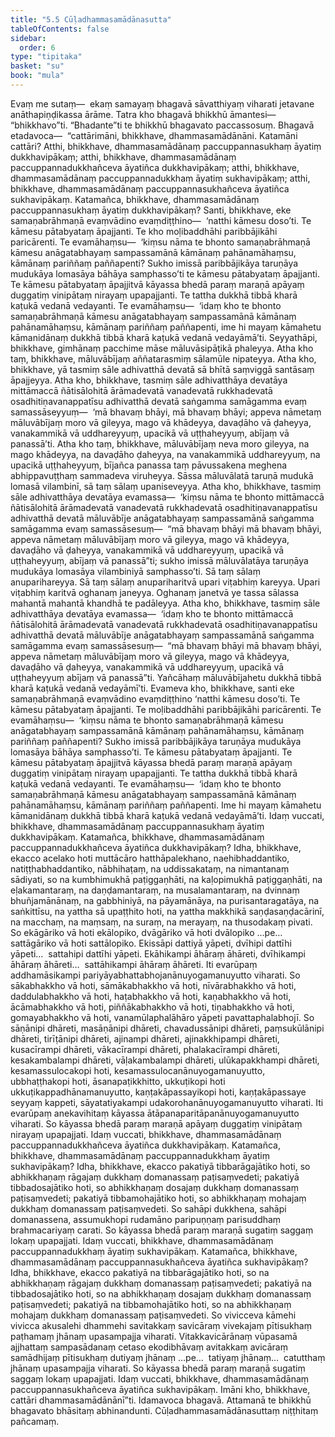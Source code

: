 ```yaml
---
title: "5.5 Cūḷadhammasamādānasutta"
tableOfContents: false
sidebar:
  order: 6
type: "tipitaka"
basket: "su"
book: "mula"
---
```



<DynamicBreadcrumb />

<Division number="468" book="mula">

<Paragraph number="1643" book="mula">
Evaṃ me sutaṃ—  ekaṃ samayaṃ bhagavā sāvatthiyaṃ viharati jetavane anāthapiṇḍikassa ārāme. Tatra kho bhagavā bhikkhū āmantesi—  “bhikkhavo”ti. “Bhadante”ti te bhikkhū bhagavato paccassosuṃ. Bhagavā etadavoca—  “cattārimāni, bhikkhave, dhammasamādānāni. Katamāni cattāri? Atthi, bhikkhave, dhammasamādānaṃ paccuppannasukhaṃ āyatiṃ dukkhavipākaṃ; atthi, bhikkhave, dhammasamādānaṃ paccuppannadukkhañceva āyatiñca dukkhavipākaṃ; atthi, bhikkhave, dhammasamādānaṃ paccuppannadukkhaṃ āyatiṃ sukhavipākaṃ; atthi, bhikkhave, dhammasamādānaṃ paccuppannasukhañceva āyatiñca sukhavipākaṃ.
</Paragraph>

</Division>
<Division number="469" book="mula">

<Paragraph number="1644" book="mula">
Katamañca, bhikkhave, dhammasamādānaṃ paccuppannasukhaṃ āyatiṃ dukkhavipākaṃ? Santi, bhikkhave, eke samaṇabrāhmaṇā evaṃvādino evaṃdiṭṭhino—  ‘natthi kāmesu doso’ti. Te kāmesu pātabyataṃ āpajjanti. Te kho moḷibaddhāhi paribbājikāhi paricārenti. Te evamāhaṃsu—  ‘kiṃsu nāma te bhonto samaṇabrāhmaṇā kāmesu anāgatabhayaṃ sampassamānā kāmānaṃ pahānamāhaṃsu, kāmānaṃ pariññaṃ paññapenti? Sukho imissā paribbājikāya taruṇāya mudukāya lomasāya bāhāya samphasso’ti te kāmesu pātabyataṃ āpajjanti. Te kāmesu pātabyataṃ āpajjitvā kāyassa bhedā paraṃ maraṇā apāyaṃ duggatiṃ vinipātaṃ nirayaṃ upapajjanti. Te tattha dukkhā tibbā kharā kaṭukā vedanā vedayanti. Te evamāhaṃsu—  ‘idaṃ kho te bhonto samaṇabrāhmaṇā kāmesu anāgatabhayaṃ sampassamānā kāmānaṃ pahānamāhaṃsu, kāmānaṃ pariññaṃ paññapenti, ime hi mayaṃ kāmahetu kāmanidānaṃ dukkhā tibbā kharā kaṭukā vedanā vedayāmā’ti.
</Paragraph>

<Paragraph number="1645" book="mula">
Seyyathāpi, bhikkhave, gimhānaṃ pacchime māse māluvāsipāṭikā phaleyya. Atha kho taṃ, bhikkhave, māluvābījaṃ aññatarasmiṃ sālamūle nipateyya. Atha kho, bhikkhave, yā tasmiṃ sāle adhivatthā devatā sā bhītā saṃviggā santāsaṃ āpajjeyya. Atha kho, bhikkhave, tasmiṃ sāle adhivatthāya devatāya mittāmaccā ñātisālohitā ārāmadevatā vanadevatā rukkhadevatā osadhitiṇavanappatīsu adhivatthā devatā saṅgamma samāgamma evaṃ samassāseyyuṃ—  ‘mā bhavaṃ bhāyi, mā bhavaṃ bhāyi; appeva nāmetaṃ māluvābījaṃ moro vā gileyya, mago vā khādeyya, davaḍāho vā ḍaheyya, vanakammikā vā uddhareyyuṃ, upacikā vā uṭṭhaheyyuṃ, abījaṃ vā panassā’ti. Atha kho taṃ, bhikkhave, māluvābījaṃ neva moro gileyya, na mago khādeyya, na davaḍāho ḍaheyya, na vanakammikā uddhareyyuṃ, na upacikā uṭṭhaheyyuṃ, bījañca panassa taṃ pāvussakena meghena abhippavuṭṭhaṃ sammadeva viruheyya. Sāssa māluvālatā taruṇā mudukā lomasā vilambinī, sā taṃ sālaṃ upaniseveyya. Atha kho, bhikkhave, tasmiṃ sāle adhivatthāya devatāya evamassa—  ‘kiṃsu nāma te bhonto mittāmaccā ñātisālohitā ārāmadevatā vanadevatā rukkhadevatā osadhitiṇavanappatīsu adhivatthā devatā māluvābīje anāgatabhayaṃ sampassamānā saṅgamma samāgamma evaṃ samassāsesuṃ—  “mā bhavaṃ bhāyi mā bhavaṃ bhāyi, appeva nāmetaṃ māluvābījaṃ moro vā gileyya, mago vā khādeyya, davaḍāho vā ḍaheyya, vanakammikā vā uddhareyyuṃ, upacikā vā uṭṭhaheyyuṃ, abījaṃ vā panassā”ti; sukho imissā māluvālatāya taruṇāya mudukāya lomasāya vilambiniyā samphasso’ti. Sā taṃ sālaṃ anuparihareyya. Sā taṃ sālaṃ anupariharitvā upari viṭabhiṃ kareyya. Upari viṭabhiṃ karitvā oghanaṃ janeyya. Oghanaṃ janetvā ye tassa sālassa mahantā mahantā khandhā te padāleyya. Atha kho, bhikkhave, tasmiṃ sāle adhivatthāya devatāya evamassa—  ‘idaṃ kho te bhonto mittāmaccā ñātisālohitā ārāmadevatā vanadevatā rukkhadevatā osadhitiṇavanappatīsu adhivatthā devatā māluvābīje anāgatabhayaṃ sampassamānā saṅgamma samāgamma evaṃ samassāsesuṃ—  “mā bhavaṃ bhāyi mā bhavaṃ bhāyi, appeva nāmetaṃ māluvābījaṃ moro vā gileyya, mago vā khādeyya, davaḍāho vā ḍaheyya, vanakammikā vā uddhareyyuṃ, upacikā vā uṭṭhaheyyuṃ abījaṃ vā panassā”ti. Yañcāhaṃ māluvābījahetu dukkhā tibbā kharā kaṭukā vedanā vedayāmī’ti.
</Paragraph>

<Paragraph number="1646" book="mula">
Evameva kho, bhikkhave, santi eke samaṇabrāhmaṇā evaṃvādino evaṃdiṭṭhino ‘natthi kāmesu doso’ti. Te kāmesu pātabyataṃ āpajjanti. Te moḷibaddhāhi paribbājikāhi paricārenti. Te evamāhaṃsu—  ‘kiṃsu nāma te bhonto samaṇabrāhmaṇā kāmesu anāgatabhayaṃ sampassamānā kāmānaṃ pahānamāhaṃsu, kāmānaṃ pariññaṃ paññapenti? Sukho imissā paribbājikāya taruṇāya mudukāya lomasāya bāhāya samphasso’ti. Te kāmesu pātabyataṃ āpajjanti. Te kāmesu pātabyataṃ āpajjitvā kāyassa bhedā paraṃ maraṇā apāyaṃ duggatiṃ vinipātaṃ nirayaṃ upapajjanti. Te tattha dukkhā tibbā kharā kaṭukā vedanā vedayanti. Te evamāhaṃsu—  ‘idaṃ kho te bhonto samaṇabrāhmaṇā kāmesu anāgatabhayaṃ sampassamānā kāmānaṃ pahānamāhaṃsu, kāmānaṃ pariññaṃ paññapenti. Ime hi mayaṃ kāmahetu kāmanidānaṃ dukkhā tibbā kharā kaṭukā vedanā vedayāmā’ti. Idaṃ vuccati, bhikkhave, dhammasamādānaṃ paccuppannasukhaṃ āyatiṃ dukkhavipākaṃ.
</Paragraph>

</Division>
<Division number="470" book="mula">

<Paragraph number="1647" book="mula">
Katamañca, bhikkhave, dhammasamādānaṃ paccuppannadukkhañceva āyatiñca dukkhavipākaṃ? Idha, bhikkhave, ekacco acelako hoti muttācāro hatthāpalekhano, naehibhaddantiko, natiṭṭhabhaddantiko, nābhihaṭaṃ, na uddissakataṃ, na nimantanaṃ sādiyati, so na kumbhimukhā paṭiggaṇhāti, na kaḷopimukhā paṭiggaṇhāti, na eḷakamantaraṃ, na daṇḍamantaraṃ, na musalamantaraṃ, na dvinnaṃ bhuñjamānānaṃ, na gabbhiniyā, na pāyamānāya, na purisantaragatāya, na saṅkittīsu, na yattha sā upaṭṭhito hoti, na yattha makkhikā saṇḍasaṇḍacārinī, na macchaṃ, na maṃsaṃ, na suraṃ, na merayaṃ, na thusodakaṃ pivati. So ekāgāriko vā hoti ekālopiko, dvāgāriko vā hoti dvālopiko …pe…  sattāgāriko vā hoti sattālopiko. Ekissāpi dattiyā yāpeti, dvīhipi dattīhi yāpeti…  sattahipi dattīhi yāpeti. Ekāhikampi āhāraṃ āhāreti, dvīhikampi āhāraṃ āhāreti…  sattāhikampi āhāraṃ āhāreti. Iti evarūpaṃ addhamāsikampi pariyāyabhattabhojanānuyogamanuyutto viharati.
</Paragraph>

<Paragraph number="1648" book="mula">
So sākabhakkho vā hoti, sāmākabhakkho vā hoti, nīvārabhakkho vā hoti, daddulabhakkho vā hoti, haṭabhakkho vā hoti, kaṇabhakkho vā hoti, ācāmabhakkho vā hoti, piññākabhakkho vā hoti, tiṇabhakkho vā hoti, gomayabhakkho vā hoti, vanamūlaphalāhāro yāpeti pavattaphalabhojī.
</Paragraph>

<Paragraph number="1649" book="mula">
So sāṇānipi dhāreti, masāṇānipi dhāreti, chavadussānipi dhāreti, paṃsukūlānipi dhāreti, tirīṭānipi dhāreti, ajinampi dhāreti, ajinakkhipampi dhāreti, kusacīrampi dhāreti, vākacīrampi dhāreti, phalakacīrampi dhāreti, kesakambalampi dhāreti, vāḷakambalampi dhāreti, ulūkapakkhampi dhāreti, kesamassulocakopi hoti, kesamassulocanānuyogamanuyutto, ubbhaṭṭhakopi hoti, āsanapaṭikkhitto, ukkuṭikopi hoti ukkuṭikappadhānamanuyutto, kaṇṭakāpassayikopi hoti, kaṇṭakāpassaye seyyaṃ kappeti, sāyatatiyakampi udakorohanānuyogamanuyutto viharati. Iti evarūpaṃ anekavihitaṃ kāyassa ātāpanaparitāpanānuyogamanuyutto viharati. So kāyassa bhedā paraṃ maraṇā apāyaṃ duggatiṃ vinipātaṃ nirayaṃ upapajjati. Idaṃ vuccati, bhikkhave, dhammasamādānaṃ paccuppannadukkhañceva āyatiñca dukkhavipākaṃ.
</Paragraph>

</Division>
<Division number="471" book="mula">

<Paragraph number="1650" book="mula">
Katamañca, bhikkhave, dhammasamādānaṃ paccuppannadukkhaṃ āyatiṃ sukhavipākaṃ? Idha, bhikkhave, ekacco pakatiyā tibbarāgajātiko hoti, so abhikkhaṇaṃ rāgajaṃ dukkhaṃ domanassaṃ paṭisaṃvedeti; pakatiyā tibbadosajātiko hoti, so abhikkhaṇaṃ dosajaṃ dukkhaṃ domanassaṃ paṭisaṃvedeti; pakatiyā tibbamohajātiko hoti, so abhikkhaṇaṃ mohajaṃ dukkhaṃ domanassaṃ paṭisaṃvedeti. So sahāpi dukkhena, sahāpi domanassena, assumukhopi rudamāno paripuṇṇaṃ parisuddhaṃ brahmacariyaṃ carati. So kāyassa bhedā paraṃ maraṇā sugatiṃ saggaṃ lokaṃ upapajjati. Idaṃ vuccati, bhikkhave, dhammasamādānaṃ paccuppannadukkhaṃ āyatiṃ sukhavipākaṃ.
</Paragraph>

</Division>
<Division number="472" book="mula">

<Paragraph number="1651" book="mula">
Katamañca, bhikkhave, dhammasamādānaṃ paccuppannasukhañceva āyatiñca sukhavipākaṃ? Idha, bhikkhave, ekacco pakatiyā na tibbarāgajātiko hoti, so na abhikkhaṇaṃ rāgajaṃ dukkhaṃ domanassaṃ paṭisaṃvedeti; pakatiyā na tibbadosajātiko hoti, so na abhikkhaṇaṃ dosajaṃ dukkhaṃ domanassaṃ paṭisaṃvedeti; pakatiyā na tibbamohajātiko hoti, so na abhikkhaṇaṃ mohajaṃ dukkhaṃ domanassaṃ paṭisaṃvedeti. So vivicceva kāmehi vivicca akusalehi dhammehi savitakkaṃ savicāraṃ vivekajaṃ pītisukhaṃ paṭhamaṃ jhānaṃ upasampajja viharati. Vitakkavicārānaṃ vūpasamā ajjhattaṃ sampasādanaṃ cetaso ekodibhāvaṃ avitakkaṃ avicāraṃ samādhijaṃ pītisukhaṃ dutiyaṃ jhānaṃ …pe…  tatiyaṃ jhānaṃ…  catutthaṃ jhānaṃ upasampajja viharati. So kāyassa bhedā paraṃ maraṇā sugatiṃ saggaṃ lokaṃ upapajjati. Idaṃ vuccati, bhikkhave, dhammasamādānaṃ paccuppannasukhañceva āyatiñca sukhavipākaṃ. Imāni kho, bhikkhave, cattāri dhammasamādānānī”ti.
</Paragraph>

<Paragraph number="1652" book="mula">
Idamavoca bhagavā. Attamanā te bhikkhū bhagavato bhāsitaṃ abhinandunti.

</Paragraph>
</Division>

<Paragraph number="1653" type="center" book="mula">
Cūḷadhammasamādānasuttaṃ niṭṭhitaṃ pañcamaṃ.
</Paragraph>
